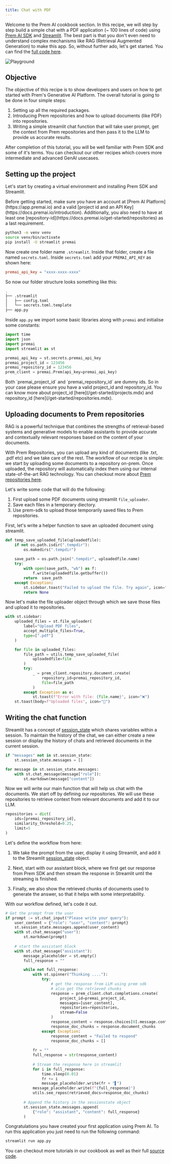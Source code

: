 ```yaml
---
title: Chat with PDF
---
```

Welcome to the Prem AI cookbook section. In this recipe, we will step by step build a simple chat with a PDF application (~ 100 lines of code) using [Prem AI SDK](/get-started/sdk.mdx) and [Streamlit](https://streamlit.io/). The best part is that you don't even need to understand complex mechanisms like RAG (Retrieval Augmented Generation) to make this app. So, without further ado, let's get started. You can find the [full code here](https://github.com/premAI-io/cookbook/chat-with-pdf).

<img
  src="/images/cookbook/chat with pdf.jpeg"
  alt="Playground"
/>

## Objective

The objective of this recipe is to show developers and users on how to get started with Prem's Generative AI Platform. The overall tutorial is going to be done in four simple steps:

1. Setting up all the required packages. 
2. Introducing Prem repositories and how to upload documents (like PDF) into repositories. 
3. Writing a simple streamlit chat function that will take user prompt, get the context from Prem repositories and then pass it to the LLM to provide us accurate results.

After completion of this tutorial, you will be well familiar with Prem SDK and some of it's terms. You can checkout our other recipes which covers more intermediate and advanced GenAI usecases. 

## Setting up the project 
Let's start by creating a virtual environment and installing Prem SDK and Streamlit.

<Note>
Before getting started, make sure you have an account at [Prem AI Platform](https://app.premai.io) and a valid [project id and an API Key](https://docs.premai.io/introduction). Additionally, you also need to have at least one [repository-id](https://docs.premai.io/get-started/repositories) as a last requirement. 
</Note> 

```bash
python3 -m venv venv
source venv/bin/activate
pip install -U streamlit premai
```

Now create one folder name `.streamlit`. Inside that folder, create a file named `secrets.toml`. Inside `secrets.toml` add your `PREMAI_API_KEY` as shown here:

```toml
premai_api_key = "xxxx-xxxx-xxxx"
```

So now our folder structure looks something like this:

```bash
.
├── .streamlit
│   ├── config.toml
│   └── secrets.toml.template
├── app.py
```

Inside `app.py` we import some basic libraries along with `premai` and initialise some constants:

```python
import time 
import json 
import premai 
import streamlit as st 

premai_api_key = st.secrets.premai_api_key
premai_project_id = 123456 
premai_repository_id = 123456
prem_client = premai.Prem(api_key=premai_api_key)

```

<Note>
Both `premai_project_id` and `premai_repository_id` are dummy ids. So in your case please ensure you have a valid project_id and repository_id. You can know more about project_id [here](/get-started/projects.mdx) and repository_id [here](/get-started/repositories.mdx).
</Note>

## Uploading documents to Prem repositories

RAG is a powerful technique that combines the strengths of retrieval-based systems and generative models to enable assistants to provide accurate and contextually relevant responses based on the content of your documents.

With Prem Repositories, you can upload any kind of documents (like .txt, .pdf etc) and we take care of the rest. The workflow of our recipe is simple: we start by uploading some documents to a repository on-prem. Once uploaded, the repository will automatically index them using our internal state-of-the-art RAG technology. You can checkout more about [Prem repositories here](/get-started/repositories.mdx).

Let's write some code that will do the following:

1. First upload some PDF documents using streamlit `file_uploader`. 
2. Save each files in a temporary diectory.
3. Use prem-sdk to upload those temporarily saved files to Prem repositories.

First, let's write a helper function to save an uploaded document using streamlit. 

```python
def temp_save_uploaded_file(uploadedfile):
    if not os.path.isdir(".tempdir"):
        os.makedirs(".tempdir")
    
    save_path = os.path.join(".tempdir", uploadedfile.name)
    try:
        with open(save_path, "wb") as f:
            f.write(uploadedfile.getbuffer())
        return  save_path
    except Exception:
        st.sidebar.toast("Failed to upload the file. Try again", icon="❌")
        return None  
```

Now let's make the file uploader object through which we save those files and upload it to repositories. 

```python
with st.sidebar:
    uploaded_files = st.file_uploader(
        label="Upload PDF files",
        accept_multiple_files=True,
        type=[".pdf"]
    )

    for file in uploaded_files:
        file_path = utils.temp_save_uploaded_file(
            uploadedfile=file
        )
        try:
            _ = prem_client.repository.document.create(
                repository_id=premai_repository_id,
                file=file_path
            )
        except Exception as e:
            st.toast(f"Error with file: {file.name}", icon="❌")
    st.toast(body=f"Uploaded files", icon="🚀")
```

## Writing the chat function

Streamlit has a concept of [session_state](https://docs.streamlit.io/develop/api-reference/caching-and-state/st.session_state) which shares variables within a session. To maintain the history of the chat, we can either create a new session or display the history of chats and retrieved documents in the current session. 

```python
if "messages" not in st.session_state:
    st.session_state.messages = []

for message in st.session_state.messages:
    with st.chat_message(message["role"]):
        st.markdown(message["content"])
```

Now we will write our main function that will help us chat with the documents. We start off by defining our repositories. We will use these repositories to retrieve context from relevant documents and add it to our LLM.

```python
repositories = dict(
    ids=[premai_repository_id], 
    similarity_threshold=0.25, 
    limit=5
)
```

Let's define the workflow from here:

1. We take the prompt from the user, display it using Streamlit, and add it to the Streamlit [session_state](https://docs.streamlit.io/develop/api-reference/caching-and-state/st.session_state) object.

2. Next, start with our assistant block, where we first get our response from Prem SDK and then stream the response in Streamlit until the streaming is finished.

3. Finally, we also show the retrieved chunks of documents used to generate the answer, so that it helps with some interpretability.
 

With our workflow defined, let's code it out. 

```python 
# Get the prompt from the user 
if prompt := st.chat_input("Please write your query"):
    user_content = {"role": "user", "content": prompt}
    st.session_state.messages.append(user_content)
    with st.chat_message("user"):
        st.markdown(prompt)
    
    # start the assistant block
    with st.chat_message("assistant"):
        message_placeholder = st.empty()
        full_response = ""

        while not full_response:
            with st.spinner("Thinking ...."):
                try:
                    # get the response from LLM using prem sdk 
                    # also get the retrieved chunks 
                    response = prem_client.chat.completions.create(
                        project_id=premai_project_id,
                        messages=[user_content],
                        repositories=repositories,
                        stream=False
                    )
                    response_content = response.choices[0].message.content
                    response_doc_chunks = response.document_chunks
                except Exception:
                    response_content = "Failed to respond"
                    response_doc_chunks = []
                
            fr = ""
            full_response = str(response_content)
            
            # Stream the response here in streamlit 
            for i in full_response:
                time.sleep(0.01)
                fr += i
                message_placeholder.write(fr + "▌")
            message_placeholder.write(f"{full_response}")
            utils.see_repos(retrieved_docs=response_doc_chunks)
        
        # Append the history in the sessionstate object
        st.session_state.messages.append(
            {"role": "assistant", "content": full_response}
        )
```

Congratulations you have created your first application using Prem AI. To run this application you just need to run the following command:

```bash
streamlit run app.py
```
You can checkout more tutorials in our cookbook as well as their full [source code](https://github.com/premAI-io/cookbook/). 